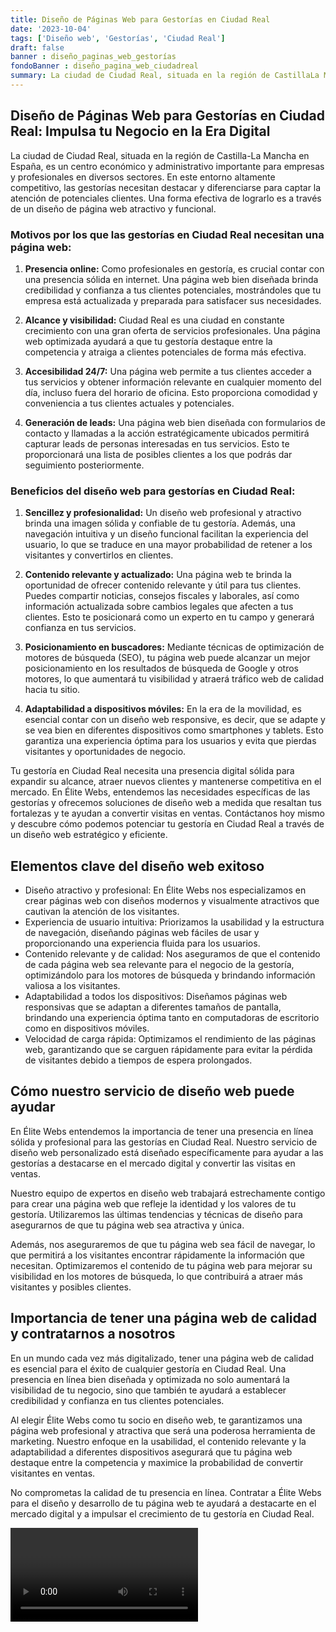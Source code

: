 ```yaml
---
title: Diseño de Páginas Web para Gestorías en Ciudad Real
date: '2023-10-04'
tags: ['Diseño web', 'Gestorías', 'Ciudad Real']
draft: false
banner : diseño_paginas_web_gestorías
fondoBanner : diseño_pagina_web_ciudadreal
summary: La ciudad de Ciudad Real, situada en la región de CastillaLa Mancha en España, es un centro económico y administrativo importante para empresas y profesionales en diversos sectores. En este entorno altamente competitivo, las gestorías necesitan destacar y diferenciarse para captar la atención de potenciales clientes. Una forma efectiva de lograrlo es a través de un diseño de página web atractivo y funcional.
---
```


## **Diseño de Páginas Web para Gestorías en Ciudad Real: Impulsa tu Negocio en la Era Digital**

La ciudad de Ciudad Real, situada en la región de Castilla-La Mancha en España, es un centro económico y administrativo importante para empresas y profesionales en diversos sectores. En este entorno altamente competitivo, las gestorías necesitan destacar y diferenciarse para captar la atención de potenciales clientes. Una forma efectiva de lograrlo es a través de un diseño de página web atractivo y funcional.

### **Motivos por los que las gestorías en Ciudad Real necesitan una página web:**

1. **Presencia online:** Como profesionales en gestoría, es crucial contar con una presencia sólida en internet. Una página web bien diseñada brinda credibilidad y confianza a tus clientes potenciales, mostrándoles que tu empresa está actualizada y preparada para satisfacer sus necesidades.

2. **Alcance y visibilidad:** Ciudad Real es una ciudad en constante crecimiento con una gran oferta de servicios profesionales. Una página web optimizada ayudará a que tu gestoría destaque entre la competencia y atraiga a clientes potenciales de forma más efectiva.

3. **Accesibilidad 24/7:** Una página web permite a tus clientes acceder a tus servicios y obtener información relevante en cualquier momento del día, incluso fuera del horario de oficina. Esto proporciona comodidad y conveniencia a tus clientes actuales y potenciales.

4. **Generación de leads:** Una página web bien diseñada con formularios de contacto y llamadas a la acción estratégicamente ubicados permitirá capturar leads de personas interesadas en tus servicios. Esto te proporcionará una lista de posibles clientes a los que podrás dar seguimiento posteriormente.

### **Beneficios del diseño web para gestorías en Ciudad Real:**

1. **Sencillez y profesionalidad:** Un diseño web profesional y atractivo brinda una imagen sólida y confiable de tu gestoría. Además, una navegación intuitiva y un diseño funcional facilitan la experiencia del usuario, lo que se traduce en una mayor probabilidad de retener a los visitantes y convertirlos en clientes.

2. **Contenido relevante y actualizado:** Una página web te brinda la oportunidad de ofrecer contenido relevante y útil para tus clientes. Puedes compartir noticias, consejos fiscales y laborales, así como información actualizada sobre cambios legales que afecten a tus clientes. Esto te posicionará como un experto en tu campo y generará confianza en tus servicios.

3. **Posicionamiento en buscadores:** Mediante técnicas de optimización de motores de búsqueda (SEO), tu página web puede alcanzar un mejor posicionamiento en los resultados de búsqueda de Google y otros motores, lo que aumentará tu visibilidad y atraerá tráfico web de calidad hacia tu sitio.

4. **Adaptabilidad a dispositivos móviles:** En la era de la movilidad, es esencial contar con un diseño web responsive, es decir, que se adapte y se vea bien en diferentes dispositivos como smartphones y tablets. Esto garantiza una experiencia óptima para los usuarios y evita que pierdas visitantes y oportunidades de negocio.

Tu gestoría en Ciudad Real necesita una presencia digital sólida para expandir su alcance, atraer nuevos clientes y mantenerse competitiva en el mercado. En Élite Webs, entendemos las necesidades específicas de las gestorías y ofrecemos soluciones de diseño web a medida que resaltan tus fortalezas y te ayudan a convertir visitas en ventas. Contáctanos hoy mismo y descubre cómo podemos potenciar tu gestoría en Ciudad Real a través de un diseño web estratégico y eficiente.

<GifSeo />

<Cta />

## Elementos clave del diseño web exitoso

- Diseño atractivo y profesional: En Élite Webs nos especializamos en crear páginas web con diseños modernos y visualmente atractivos que cautivan la atención de los visitantes.
- Experiencia de usuario intuitiva: Priorizamos la usabilidad y la estructura de navegación, diseñando páginas web fáciles de usar y proporcionando una experiencia fluida para los usuarios.
- Contenido relevante y de calidad: Nos aseguramos de que el contenido de cada página web sea relevante para el negocio de la gestoría, optimizándolo para los motores de búsqueda y brindando información valiosa a los visitantes.
- Adaptabilidad a todos los dispositivos: Diseñamos páginas web responsivas que se adaptan a diferentes tamaños de pantalla, brindando una experiencia óptima tanto en computadoras de escritorio como en dispositivos móviles.
- Velocidad de carga rápida: Optimizamos el rendimiento de las páginas web, garantizando que se carguen rápidamente para evitar la pérdida de visitantes debido a tiempos de espera prolongados.

## Cómo nuestro servicio de diseño web puede ayudar

En Élite Webs entendemos la importancia de tener una presencia en línea sólida y profesional para las gestorías en Ciudad Real. Nuestro servicio de diseño web personalizado está diseñado específicamente para ayudar a las gestorías a destacarse en el mercado digital y convertir las visitas en ventas.

Nuestro equipo de expertos en diseño web trabajará estrechamente contigo para crear una página web que refleje la identidad y los valores de tu gestoría. Utilizaremos las últimas tendencias y técnicas de diseño para asegurarnos de que tu página web sea atractiva y única.

Además, nos aseguraremos de que tu página web sea fácil de navegar, lo que permitirá a los visitantes encontrar rápidamente la información que necesitan. Optimizaremos el contenido de tu página web para mejorar su visibilidad en los motores de búsqueda, lo que contribuirá a atraer más visitantes y posibles clientes.

## Importancia de tener una página web de calidad y contratarnos a nosotros

En un mundo cada vez más digitalizado, tener una página web de calidad es esencial para el éxito de cualquier gestoría en Ciudad Real. Una presencia en línea bien diseñada y optimizada no solo aumentará la visibilidad de tu negocio, sino que también te ayudará a establecer credibilidad y confianza en tus clientes potenciales.

Al elegir Élite Webs como tu socio en diseño web, te garantizamos una página web profesional y atractiva que será una poderosa herramienta de marketing. Nuestro enfoque en la usabilidad, el contenido relevante y la adaptabilidad a diferentes dispositivos asegurará que tu página web destaque entre la competencia y maximice la probabilidad de convertir visitantes en ventas.

No comprometas la calidad de tu presencia en línea. Contratar a Élite Webs para el diseño y desarrollo de tu página web te ayudará a destacarte en el mercado digital y a impulsar el crecimiento de tu gestoría en Ciudad Real.

<Video />

<CtaBot job='Gestorías' city='Ciudad Real'/>

<Gmaps query='Ciudad Real+españa+maps' />